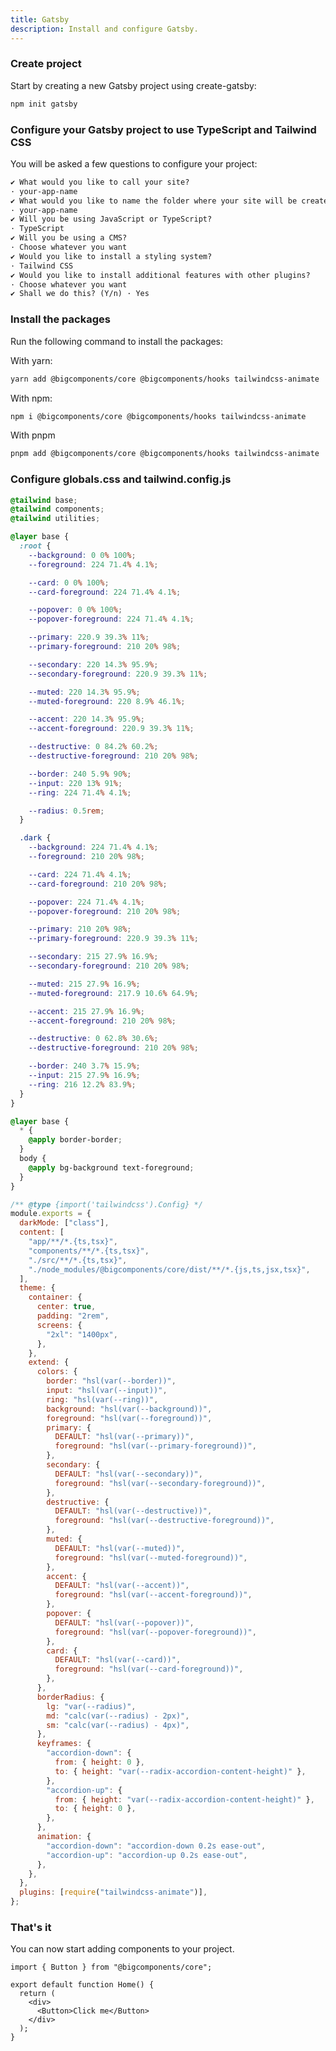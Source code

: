 ```yaml
---
title: Gatsby
description: Install and configure Gatsby.
---
```


<Steps>

### Create project

Start by creating a new Gatsby project using create-gatsby:

```bash
npm init gatsby
```

### Configure your Gatsby project to use TypeScript and Tailwind CSS

You will be asked a few questions to configure your project:

```txt showLineNumbers
✔ What would you like to call your site?
· your-app-name
✔ What would you like to name the folder where your site will be created?
· your-app-name
✔ Will you be using JavaScript or TypeScript?
· TypeScript
✔ Will you be using a CMS?
· Choose whatever you want
✔ Would you like to install a styling system?
· Tailwind CSS
✔ Would you like to install additional features with other plugins?
· Choose whatever you want
✔ Shall we do this? (Y/n) · Yes
```

### Install the packages

Run the following command to install the packages:

With yarn:

```bash
yarn add @bigcomponents/core @bigcomponents/hooks tailwindcss-animate
```

With npm:

```bash
npm i @bigcomponents/core @bigcomponents/hooks tailwindcss-animate
```

With pnpm

```bash
pnpm add @bigcomponents/core @bigcomponents/hooks tailwindcss-animate
```

### Configure globals.css and tailwind.config.js

```css title="src/styles/globals.css"
@tailwind base;
@tailwind components;
@tailwind utilities;

@layer base {
  :root {
    --background: 0 0% 100%;
    --foreground: 224 71.4% 4.1%;

    --card: 0 0% 100%;
    --card-foreground: 224 71.4% 4.1%;

    --popover: 0 0% 100%;
    --popover-foreground: 224 71.4% 4.1%;

    --primary: 220.9 39.3% 11%;
    --primary-foreground: 210 20% 98%;

    --secondary: 220 14.3% 95.9%;
    --secondary-foreground: 220.9 39.3% 11%;

    --muted: 220 14.3% 95.9%;
    --muted-foreground: 220 8.9% 46.1%;

    --accent: 220 14.3% 95.9%;
    --accent-foreground: 220.9 39.3% 11%;

    --destructive: 0 84.2% 60.2%;
    --destructive-foreground: 210 20% 98%;

    --border: 240 5.9% 90%;
    --input: 220 13% 91%;
    --ring: 224 71.4% 4.1%;

    --radius: 0.5rem;
  }

  .dark {
    --background: 224 71.4% 4.1%;
    --foreground: 210 20% 98%;

    --card: 224 71.4% 4.1%;
    --card-foreground: 210 20% 98%;

    --popover: 224 71.4% 4.1%;
    --popover-foreground: 210 20% 98%;

    --primary: 210 20% 98%;
    --primary-foreground: 220.9 39.3% 11%;

    --secondary: 215 27.9% 16.9%;
    --secondary-foreground: 210 20% 98%;

    --muted: 215 27.9% 16.9%;
    --muted-foreground: 217.9 10.6% 64.9%;

    --accent: 215 27.9% 16.9%;
    --accent-foreground: 210 20% 98%;

    --destructive: 0 62.8% 30.6%;
    --destructive-foreground: 210 20% 98%;

    --border: 240 3.7% 15.9%;
    --input: 215 27.9% 16.9%;
    --ring: 216 12.2% 83.9%;
  }
}

@layer base {
  * {
    @apply border-border;
  }
  body {
    @apply bg-background text-foreground;
  }
}
```

```js {3, 8, 10-75} title="tailwind.config.js"
/** @type {import('tailwindcss').Config} */
module.exports = {
  darkMode: ["class"],
  content: [
    "app/**/*.{ts,tsx}",
    "components/**/*.{ts,tsx}",
    "./src/**/*.{ts,tsx}",
    "./node_modules/@bigcomponents/core/dist/**/*.{js,ts,jsx,tsx}",
  ],
  theme: {
    container: {
      center: true,
      padding: "2rem",
      screens: {
        "2xl": "1400px",
      },
    },
    extend: {
      colors: {
        border: "hsl(var(--border))",
        input: "hsl(var(--input))",
        ring: "hsl(var(--ring))",
        background: "hsl(var(--background))",
        foreground: "hsl(var(--foreground))",
        primary: {
          DEFAULT: "hsl(var(--primary))",
          foreground: "hsl(var(--primary-foreground))",
        },
        secondary: {
          DEFAULT: "hsl(var(--secondary))",
          foreground: "hsl(var(--secondary-foreground))",
        },
        destructive: {
          DEFAULT: "hsl(var(--destructive))",
          foreground: "hsl(var(--destructive-foreground))",
        },
        muted: {
          DEFAULT: "hsl(var(--muted))",
          foreground: "hsl(var(--muted-foreground))",
        },
        accent: {
          DEFAULT: "hsl(var(--accent))",
          foreground: "hsl(var(--accent-foreground))",
        },
        popover: {
          DEFAULT: "hsl(var(--popover))",
          foreground: "hsl(var(--popover-foreground))",
        },
        card: {
          DEFAULT: "hsl(var(--card))",
          foreground: "hsl(var(--card-foreground))",
        },
      },
      borderRadius: {
        lg: "var(--radius)",
        md: "calc(var(--radius) - 2px)",
        sm: "calc(var(--radius) - 4px)",
      },
      keyframes: {
        "accordion-down": {
          from: { height: 0 },
          to: { height: "var(--radix-accordion-content-height)" },
        },
        "accordion-up": {
          from: { height: "var(--radix-accordion-content-height)" },
          to: { height: 0 },
        },
      },
      animation: {
        "accordion-down": "accordion-down 0.2s ease-out",
        "accordion-up": "accordion-up 0.2s ease-out",
      },
    },
  },
  plugins: [require("tailwindcss-animate")],
};
```

### That's it

You can now start adding components to your project.

```tsx {1,6} showLineNumbers
import { Button } from "@bigcomponents/core";

export default function Home() {
  return (
    <div>
      <Button>Click me</Button>
    </div>
  );
}
```

</Steps>
